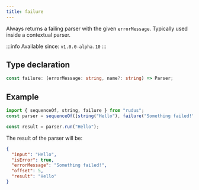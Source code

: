 ```yaml
---
title: failure
---
```


Always returns a failing parser with the given `errorMessage`. Typically used inside a contextual parser.

:::info
Available since: `v1.0.0-alpha.10`
:::

## Type declaration

```ts
const failure: (errorMessage: string, name?: string) => Parser;
```

## Example

```ts
import { sequenceOf, string, failure } from "rudus";
const parser = sequenceOf([string("Hello"), failure("Something failed!")]);

const result = parser.run("Hello");
```

The result of the parser will be:

```json
{
  "input": "Hello",
  "isError": true,
  "errorMessage": "Something failed!",
  "offset": 5,
  "result": "Hello"
}
```
